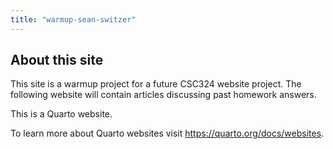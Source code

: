 ```yaml
---
title: "warmup-sean-switzer"
---
```


## About this site
This site is a warmup project for a future CSC324 website project. 
The following website will contain articles discussing past homework answers.

This is a Quarto website.

To learn more about Quarto websites visit <https://quarto.org/docs/websites>.
